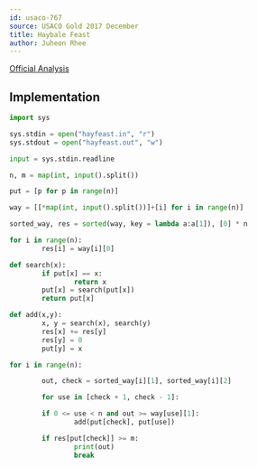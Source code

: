 ```yaml
---
id: usaco-767
source: USACO Gold 2017 December
title: Haybale Feast
author: Juheon Rhee
---
```


[Official Analysis](http://www.usaco.org/current/data/sol_hayfeast_gold_dec17.html)

## Implementation

<LanguageSection>

<PySection>

```python
import sys

sys.stdin = open("hayfeast.in", "r")
sys.stdout = open("hayfeast.out", "w")

input = sys.stdin.readline

n, m = map(int, input().split())

put = [p for p in range(n)]

way = [[*map(int, input().split())]+[i] for i in range(n)]

sorted_way, res = sorted(way, key = lambda a:a[1]), [0] * n

for i in range(n):
        res[i] = way[i][0]

def search(x):
        if put[x] == x:
                return x
        put[x] = search(put[x])
        return put[x]

def add(x,y):
        x, y = search(x), search(y)
        res[x] += res[y]
        res[y] = 0
        put[y] = x

for i in range(n):

        out, check = sorted_way[i][1], sorted_way[i][2]

        for use in [check + 1, check - 1]:

        if 0 <= use < n and out >= way[use][1]:
                add(put[check], put[use])

        if res[put[check]] >= m: 
                print(out)
                break
```
</PySection>
</LanguageSection>
